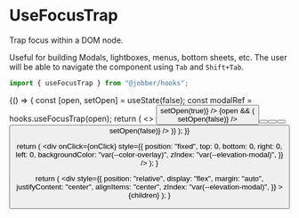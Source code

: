 
<Meta title="Hooks/useFocusTrap" />

# UseFocusTrap

Trap focus within a DOM node.

Useful for building Modals, lightboxes, menus, bottom sheets, etc. The user will
be able to navigate the component using `Tab` and `Shift+Tab`.

```ts
import { useFocusTrap } from "@jobber/hooks";
```

<Canvas>
  <Story name="useFocusTrap">
    {() => {
      const [open, setOpen] = useState(false);
      const modalRef = hooks.useFocusTrap(open);
      return (
        <>
          <Button label="Open modal" onClick={() => setOpen(true)} />
          {open && (
            <div
              ref={modalRef}
              tabIndex={0}
              style={{
                position: "fixed",
                top: 0,
                bottom: 0,
                right: 0,
                left: 0,
                zIndex: "var(--elevation-modal)",
              }}
            >
              <Overlay onClick={() => setOpen(false)} />
              <Modal>
                <Button label="first button" />
                <Button label="second button" />
                <Button label="third button" />
                <Button label="close" onClick={() => setOpen(false)} />
              </Modal>
            </div>
          )}
        </>
      );
    }}
  </Story>
</Canvas>

<ArgsTable of={hooks.useFocusTrap} />

  return (
    <div
      onClick={onClick}
      style={{
        position: "fixed",
        top: 0,
        bottom: 0,
        right: 0,
        left: 0,
        backgroundColor: "var(--color-overlay)",
        zIndex: "var(--elevation-modal)",
      }}
    />
  );
}

  return (
    <div
      style={{
        position: "relative",
        display: "flex",
        margin: "auto",
        justifyContent: "center",
        alignItems: "center",
        zIndex: "var(--elevation-modal)",
      }}
    >
      {children}
    </div>
  );
}
